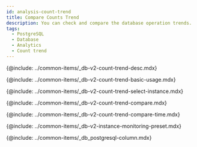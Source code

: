```yaml
---
id: analysis-count-trend
title: Compare Counts Trend
description: You can check and compare the database operation trends.
tags:
  - PostgreSQL
  - Database
  - Analytics
  - Count trend
---
```



<Note product='PostgreSQL' link='../postgresql-v1/analysis-count-trend' />

<!-- description-->

{@include: ../common-items/_db-v2-count-trend-desc.mdx}

<!-- ## 기본 화면 안내-->

{@include: ../common-items/_db-v2-count-trend-basic-usage.mdx}

<!-- ### 비교 대상 선택하기-->

{@include: ../common-items/_db-v2-count-trend-select-instance.mdx}

<!-- ### 액티브 세션 정보 비교하기-->

{@include: ../common-items/_db-v2-count-trend-compare.mdx}

<!-- ### 특정 시간 비교하기-->

{@include: ../common-items/_db-v2-count-trend-compare-time.mdx}

<!--## 프리셋-->

{@include: ../common-items/_db-v2-instance-monitoring-preset.mdx}

<!--컬럼 정보 안내-->

{@include: ../common-items/_db_postgresql-column.mdx}
